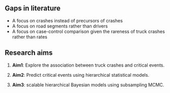 Gaps in literature
------------------

- A focus on crashes instead of precursors of crashes
- A focus on road segments rather than drivers
- A focus on case-control comparison given the rareness of truck crashes rather than rates

Research aims
-------------

1. **Aim1**: Explore the association between truck crashes and critical events.


2. **Aim2**: Predict critical events using hierarchical statistical models.


3. **Aim3**: scalable hierarchical Bayesian models using subsampling MCMC.


